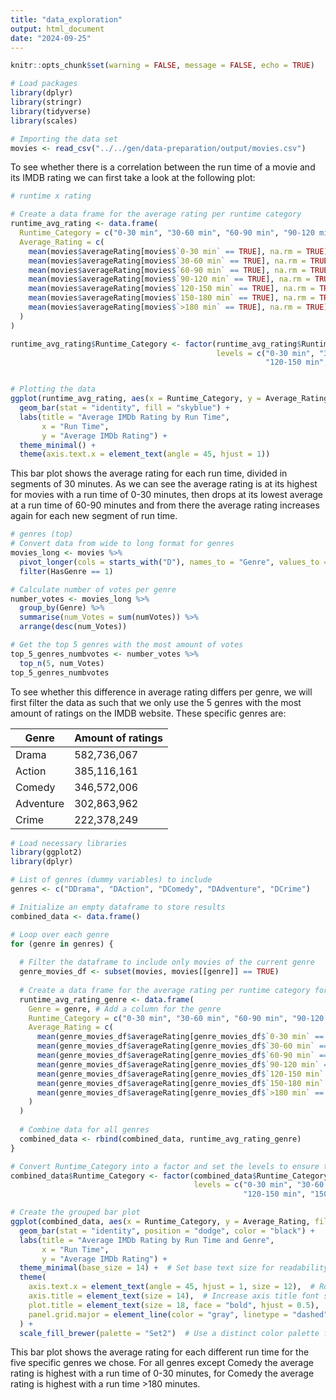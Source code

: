 ```yaml
---
title: "data_exploration"
output: html_document
date: "2024-09-25"
---
```

```r
knitr::opts_chunk$set(warning = FALSE, message = FALSE, echo = TRUE)
```

```r
# Load packages
library(dplyr)
library(stringr)
library(tidyverse)
library(scales)
```

```r
# Importing the data set 
movies <- read_csv("../../gen/data-preparation/output/movies.csv")
```

To see whether there is a correlation between the run time of a movie and its IMDB rating we can first take a look at the following plot:
```r
# runtime x rating 

# Create a data frame for the average rating per runtime category
runtime_avg_rating <- data.frame(
  Runtime_Category = c("0-30 min", "30-60 min", "60-90 min", "90-120 min", "120-150 min", "150-180 min", ">180 min"),
  Average_Rating = c(
    mean(movies$averageRating[movies$`0-30 min` == TRUE], na.rm = TRUE),
    mean(movies$averageRating[movies$`30-60 min` == TRUE], na.rm = TRUE),
    mean(movies$averageRating[movies$`60-90 min` == TRUE], na.rm = TRUE),
    mean(movies$averageRating[movies$`90-120 min` == TRUE], na.rm = TRUE),
    mean(movies$averageRating[movies$`120-150 min` == TRUE], na.rm = TRUE),
    mean(movies$averageRating[movies$`150-180 min` == TRUE], na.rm = TRUE),
    mean(movies$averageRating[movies$`>180 min` == TRUE], na.rm = TRUE)
  )
)

runtime_avg_rating$Runtime_Category <- factor(runtime_avg_rating$Runtime_Category, 
                                              levels = c("0-30 min", "30-60 min", "60-90 min", "90-120 min", 
                                                         "120-150 min", "150-180 min", ">180 min"))


# Plotting the data
ggplot(runtime_avg_rating, aes(x = Runtime_Category, y = Average_Rating)) +
  geom_bar(stat = "identity", fill = "skyblue") +
  labs(title = "Average IMDb Rating by Run Time",
       x = "Run Time",
       y = "Average IMDb Rating") +
  theme_minimal() +
  theme(axis.text.x = element_text(angle = 45, hjust = 1))

```



This bar plot shows the average rating for each run time, divided in segments of 30 minutes. As we can see the average rating is at its highest for movies with a run time of 0-30 minutes, then drops at its lowest average at a run time of 60-90 minutes and from there the average rating increases again for each new segment of run time.

```r
# genres (top)
# Convert data from wide to long format for genres
movies_long <- movies %>%
  pivot_longer(cols = starts_with("D"), names_to = "Genre", values_to = "HasGenre") %>%
  filter(HasGenre == 1)

# Calculate number of votes per genre
number_votes <- movies_long %>%
  group_by(Genre) %>%
  summarise(num_Votes = sum(numVotes)) %>%
  arrange(desc(num_Votes))

# Get the top 5 genres with the most amount of votes
top_5_genres_numbvotes <- number_votes %>%
  top_n(5, num_Votes)
top_5_genres_numbvotes
```

To see whether this difference in average rating differs per genre, we will first filter the data as such that we only use the 5 genres with the most amount of ratings on the IMDB website. These specific genres are:

| Genre | Amount of ratings
|---------|---------|
|Drama | 582,736,067
|Action| 385,116,161	
|Comedy| 346,572,006	
|Adventure| 302,863,962
|Crime| 222,378,249


```r
# Load necessary libraries
library(ggplot2)
library(dplyr)

# List of genres (dummy variables) to include
genres <- c("DDrama", "DAction", "DComedy", "DAdventure", "DCrime")

# Initialize an empty dataframe to store results
combined_data <- data.frame()

# Loop over each genre
for (genre in genres) {
  
  # Filter the dataframe to include only movies of the current genre
  genre_movies_df <- subset(movies, movies[[genre]] == TRUE)
  
  # Create a data frame for the average rating per runtime category for the current genre
  runtime_avg_rating_genre <- data.frame(
    Genre = genre, # Add a column for the genre
    Runtime_Category = c("0-30 min", "30-60 min", "60-90 min", "90-120 min", "120-150 min", "150-180 min", ">180 min"),
    Average_Rating = c(
      mean(genre_movies_df$averageRating[genre_movies_df$`0-30 min` == TRUE], na.rm = TRUE),
      mean(genre_movies_df$averageRating[genre_movies_df$`30-60 min` == TRUE], na.rm = TRUE),
      mean(genre_movies_df$averageRating[genre_movies_df$`60-90 min` == TRUE], na.rm = TRUE),
      mean(genre_movies_df$averageRating[genre_movies_df$`90-120 min` == TRUE], na.rm = TRUE),
      mean(genre_movies_df$averageRating[genre_movies_df$`120-150 min` == TRUE], na.rm = TRUE),
      mean(genre_movies_df$averageRating[genre_movies_df$`150-180 min` == TRUE], na.rm = TRUE),
      mean(genre_movies_df$averageRating[genre_movies_df$`>180 min` == TRUE], na.rm = TRUE)
    )
  )
  
  # Combine data for all genres
  combined_data <- rbind(combined_data, runtime_avg_rating_genre)
}

# Convert Runtime_Category into a factor and set the levels to ensure the order is correct
combined_data$Runtime_Category <- factor(combined_data$Runtime_Category, 
                                         levels = c("0-30 min", "30-60 min", "60-90 min", "90-120 min", 
                                                    "120-150 min", "150-180 min", ">180 min"))

# Create the grouped bar plot
ggplot(combined_data, aes(x = Runtime_Category, y = Average_Rating, fill = Genre)) +
  geom_bar(stat = "identity", position = "dodge", color = "black") +
  labs(title = "Average IMDb Rating by Run Time and Genre",
       x = "Run Time",
       y = "Average IMDb Rating") +
  theme_minimal(base_size = 14) +  # Set base text size for readability
  theme(
    axis.text.x = element_text(angle = 45, hjust = 1, size = 12),  # Rotate x-axis labels for better fit
    axis.title = element_text(size = 14),  # Increase axis title font size
    plot.title = element_text(size = 18, face = "bold", hjust = 0.5),  # Center and bold title
    panel.grid.major = element_line(color = "gray", linetype = "dashed")  # Add dashed gridlines
  ) +
  scale_fill_brewer(palette = "Set2")  # Use a distinct color palette for genres

```

This bar plot shows the average rating for each different run time for the five specific genres we chose. For all genres except Comedy the average rating is highest with a run time of 0-30 minutes, for Comedy the average rating is highest with a run time >180 minutes.








